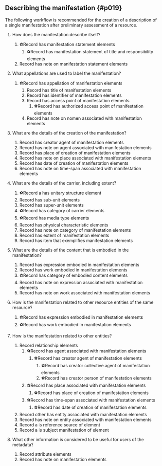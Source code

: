 ## Describing the manifestation {#p019}

<section className="guid">

The following workflow is recommended for the creation of a description of a single manifestation after preliminary assessment of a resource.

</section>

<section className="guid">

1. How does the manifestation describe itself?
   1. <span className="mandatory mx-1 px-2" title="Mandatory"><InLink href="/docs/intro/index#i022">⚽</InLink></span>Record <InLink href="/docs/statements/1025">has manifestation statement</InLink> elements
      1. <span className="mandatory mx-1 px-2" title="Mandatory"><InLink href="/docs/intro/index#i022">⚽</InLink></span>Record <InLink href="/docs/statements/1028">has manifestation statement of title and responsibility</InLink> elements
   2. Record <InLink href="/docs/notes/1200">has note on manifestation statement</InLink> elements

2. What appellations are used to label the manifestation?
   1. <span className="mandatory mx-1 px-2" title="Mandatory"><InLink href="/docs/intro/index#i022">⚽</InLink></span>Record <InLink href="/docs/relationships/1274">has appellation of manifestation</InLink> elements
      1. Record <InLink href="/docs/relationships/1037">has title of manifestation</InLink> elements
      2. Record <InLink href="/docs/relationships/1111">has identifier of manifestation</InLink> elements
      3. Record <InLink href="/docs/relationships/1234">has access point of manifestation</InLink> elements
         1. <span className="mandatory mx-1 px-2" title="Mandatory"><InLink href="/docs/intro/index#i022">⚽</InLink></span>Record <InLink href="/docs/relationships/1257">has authorized access point of manifestation</InLink> elements
      4. Record <InLink href="/docs/notes/1273">has note on nomen associated with manifestation</InLink> elements

3. What are the details of the creation of the manifestation?
   1. Record <InLink href="/docs/relationships/1019">has creator agent of manifestation</InLink> elements
   2. Record <InLink href="/docs/notes/1266">has note on agent associated with manifestation</InLink> elements
   3. Record <InLink href="/docs/relationships/1236">has place of creation of manifestation</InLink> elements
   4. Record <InLink href="/docs/notes/1271">has note on place associated with manifestation</InLink> elements
   5. Record <InLink href="/docs/relationships/1235">has date of creation of manifestation</InLink> elements
   6. Record <InLink href="/docs/notes/1272">has note on time-span associated with manifestation</InLink> elements

4. What are the details of the carrier, including extent?
   1. <span className="mandatory mx-1 px-2" title="Mandatory"><InLink href="/docs/intro/index#i022">⚽</InLink></span>Record a <InLink href="/docs/attributes/1262">has unitary structure</InLink> element
   2. Record <InLink href="/docs/relationships/1013">has sub-unit</InLink> elements
   3. Record <InLink href="/docs/relationships/1014">has super-unit</InLink> elements
   4. <span className="mandatory mx-1 px-2" title="Mandatory"><InLink href="/docs/intro/index#i022">⚽</InLink></span>Record <InLink href="/docs/attributes/1022">has category of carrier</InLink> elements
   5. <span className="mandatory mx-1 px-2" title="Mandatory"><InLink href="/docs/intro/index#i022">⚽</InLink></span>Record <InLink href="/docs/attributes/1218">has media type</InLink> elements
   6. Record <InLink href="/docs/attributes/1242">has physical characteristic</InLink> elements
   7. Record <InLink href="/docs/notes/1219">has note on category of manifestation</InLink> elements
   8. Record <InLink href="/docs/attributes/1023">has extent of manifestation</InLink> elements
   9. Record <InLink href="/docs/relationships/1011">has item that exemplifies manifestation</InLink> elements

5. What are the details of the content that is embodied in the manifestation?
   1. Record <InLink href="/docs/relationships/1012">has expression embodied in manifestation</InLink> elements
   2. Record <InLink href="/docs/relationships/1220">has work embodied in manifestation</InLink> elements
   3. <span className="mandatory mx-1 px-2" title="Mandatory"><InLink href="/docs/intro/index#i022">⚽</InLink></span>Record <InLink href="/docs/attributes/1264">has category of embodied content</InLink> elements
   4. Record <InLink href="/docs/notes/1267">has note on expression associated with manifestation</InLink> elements
   5. Record <InLink href="/docs/notes/1270">has note on work associated with manifestation</InLink> elements

6. How is the manifestation related to other resource entities of the same resource?
   1. <span className="mandatory mx-1 px-2" title="Mandatory"><InLink href="/docs/intro/index#i022">⚽</InLink></span>Record <InLink href="/docs/relationships/1012">has expression embodied in manifestation</InLink> elements
   2. <span className="mandatory mx-1 px-2" title="Mandatory"><InLink href="/docs/intro/index#i022">⚽</InLink></span>Record <InLink href="/docs/relationships/1220">has work embodied in manifestation</InLink> elements

7. How is the manifestation related to other entities?
   1. Record <InLink href="/docs/relationships/">relationship elements</InLink>
      1. <span className="mandatory mx-1 px-2" title="Mandatory"><InLink href="/docs/intro/index#i022">⚽</InLink></span>Record <InLink href="/docs/relationships/1005">has agent associated with manifestation</InLink> elements
         1. <span className="mandatory mx-1 px-2" title="Mandatory"><InLink href="/docs/intro/index#i022">⚽</InLink></span>Record <InLink href="/docs/relationships/1019">has creator agent of manifestation</InLink> elements
            1. <span className="mandatory mx-1 px-2" title="Mandatory"><InLink href="/docs/intro/index#i022">⚽</InLink></span>Record <InLink href="/docs/relationships/1251">has creator collective agent of manifestation</InLink> elements
            2. <span className="mandatory mx-1 px-2" title="Mandatory"><InLink href="/docs/intro/index#i022">⚽</InLink></span>Record <InLink href="/docs/relationships/1246">has creator person of manifestation</InLink> elements
      2. <span className="mandatory mx-1 px-2" title="Mandatory"><InLink href="/docs/intro/index#i022">⚽</InLink></span>Record <InLink href="/docs/relationships/1009">has place associated with manifestation</InLink> elements
         1. <span className="mandatory mx-1 px-2" title="Mandatory"><InLink href="/docs/intro/index#i022">⚽</InLink></span>Record <InLink href="/docs/relationships/1236">has place of creation of manifestation</InLink> elements
      3. <span className="mandatory mx-1 px-2" title="Mandatory"><InLink href="/docs/intro/index#i022">⚽</InLink></span>Record <InLink href="/docs/relationships/1010">has time-span associated with manifestation</InLink> elements
         1. <span className="mandatory mx-1 px-2" title="Mandatory"><InLink href="/docs/intro/index#i022">⚽</InLink></span>Record <InLink href="/docs/relationships/1235">has date of creation of manifestation</InLink> elements
   2. Record other <InLink href="/docs/relationships/1291">has entity associated with manifestation</InLink> elements
   3. Record <InLink href="/docs/notes/1265">has note on entity associated with manifestation</InLink> elements
   4. Record a <InLink href="/docs/relationships/1293">is reference source of</InLink> element
   5. Record a <InLink href="/docs/relationships/1292">is subject manifestation of</InLink> element

8. What other information is considered to be useful for users of the metadata?
   1. Record <InLink href="/docs/attributes/">attribute elements</InLink>
   2. Record <InLink href="/docs/notes/1207">has note on manifestation</InLink> elements

</section>